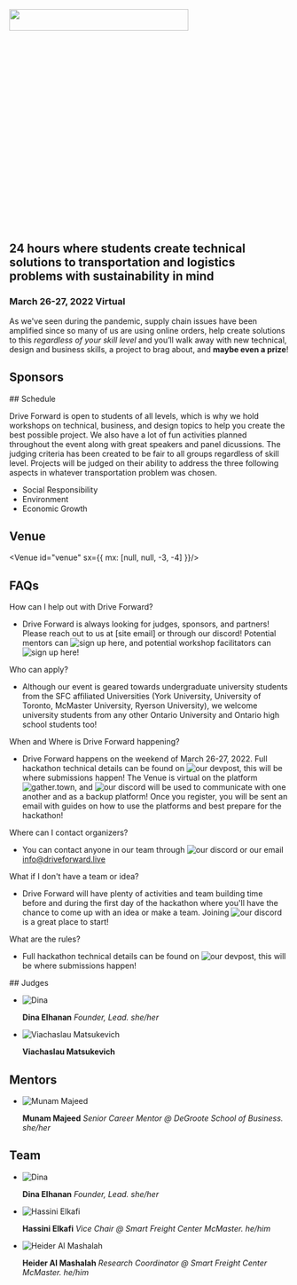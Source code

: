 
<Banner>

<img src="https://cdn.glitch.global/c5a0f0ae-5652-4bbd-a8f5-486ad2f1afba/logohackathonlogo.png?v=1645542826823" width="80%" height="10%"/>

## 24 hours where students create technical solutions to transportation and logistics problems with sustainability in mind

### March 26-27, 2022 Virtual
</Banner>

<Gallery>


As we've seen during the pandemic, supply chain issues have been amplified since so many of us are using online orders, help create solutions to this *regardless of your skill level* and you’ll walk away with new technical, design and business skills, a project to brag about, and **maybe even a prize**!

<Photo showAlt alt="Students hacking away at projects at the hackathon Hack Penn" src="https://cdn.glitch.com/3d283e0f-19c4-4546-b0b2-223ec3a7dc23%2Foverview_3.jpg?v=1565769238972" />

</Gallery>

<Container>

## Sponsors

<Sponsors />
## Schedule

Drive Forward is open to students of all levels, which is why we hold workshops on technical, business, and design topics to help you create the best possible project. We also have a lot of fun activities planned throughout the event along with great speakers and panel dicussions. The judging criteria has been created to be fair to all groups regardless of skill level. Projects will be judged on their ability to address the three following aspects in whatever transportation problem was chosen. 

- Social Responsibility
- Environment
- Economic Growth

<Schedule id="schedule" showAlt alt="Drive Forward Schedule" src="https://cdn.glitch.global/c5a0f0ae-5652-4bbd-a8f5-486ad2f1afba/schedule.png?v=1647441079904" />

## Venue
<Venue id="venue" sx={{ mx: [null, null, -3, -4] }}/>

## FAQs
<List id="faq">

How can I help out with Drive Forward?
- Drive Forward is always looking for judges, sponsors, and partners! Please reach out to us at [site email] or through our discord! Potential mentors can ![sign up here](https://docs.google.com/forms/d/12imNDUFJQniR5f4MBSsvihndeTcj9taVmfjXcrihuJU/edit), and potential workshop facilitators can ![sign up here](https://docs.google.com/forms/d/1OhYZ6OG1sgUGWvqri0aOFmViD7Xl7fkHUZ_Lq3FWlsg/)!

Who can apply?
 - Although our event is geared towards undergraduate university students from the SFC affiliated Universities (York University, University of Toronto, McMaster University, Ryerson University), we welcome university students from any other Ontario University and Ontario high school students too! 
 
When and Where is Drive Forward happening?
- Drive Forward happens on the weekend of March 26-27, 2022. Full hackathon technical details can be found on ![our devpost](https://drive-forward.devpost.com/?ref_feature=challenge&ref_medium=your-open-hackathons&ref_content=Upcoming), this will be where submissions happen! The Venue is virtual on the platform ![gather.town](https://www.gather.town/), and ![our discord](https://discord.gg/MWeeSWcd) will be used to communicate with one another and as a backup platform! Once you register, you will be sent an email with guides on how to use the platforms and best prepare for the hackathon!

Where can I contact organizers?
- You can contact anyone in our team through ![our discord](https://discord.gg/MWeeSWcd) or our email info@driveforward.live
  
What if I don't have a team or idea?
- Drive Forward will have plenty of activities and team building time before and during the first day of the hackathon where you'll have the chance to come up with an idea or make a team. Joining ![our discord](https://discord.gg/MWeeSWcd) is a great place to start!

What are the rules?
- Full hackathon technical details can be found on ![our devpost](https://drive-forward.devpost.com/?ref_feature=challenge&ref_medium=your-open-hackathons&ref_content=Upcoming), this will be where submissions happen!

</List>
## Judges

<Team>

- ![Dina](https://cdn.glitch.global/c5a0f0ae-5652-4bbd-a8f5-486ad2f1afba/Viachaslau.jpg?v=1645637525843)

  **Dina Elhanan** _Founder, Lead. she/her_

- ![Viachaslau Matsukevich](https://cdn.glitch.global/c5a0f0ae-5652-4bbd-a8f5-486ad2f1afba/professor%20elkafi.jpg?v=1645636816756)

  **Viachaslau Matsukevich** 

</Team>


## Mentors

<Team>

- ![Munam Majeed](https://cdn.glitch.global/c5a0f0ae-5652-4bbd-a8f5-486ad2f1afba/Munam%20Headshot.jpg?v=1647276121353)

  **Munam Majeed** _Senior Career Mentor @ DeGroote School of Business. she/her_

</Team>

## Team

<Team>

- ![Dina](https://avatars.githubusercontent.com/u/19677511?v=4)

  **Dina Elhanan** _Founder, Lead. she/her_

- ![Hassini Elkafi](https://cdn.glitch.global/c5a0f0ae-5652-4bbd-a8f5-486ad2f1afba/professor%20elkafi.jpg?v=1645636816756)

  **Hassini Elkafi** _Vice Chair @ Smart Freight Center McMaster. he/him_

- ![Heider Al Mashalah](https://cdn.glitch.global/c5a0f0ae-5652-4bbd-a8f5-486ad2f1afba/Heider.jpg?v=1647104607014)

  **Heider Al Mashalah** _Research Coordinator @ Smart Freight Center McMaster. he/him_
</Team>

</Container>
